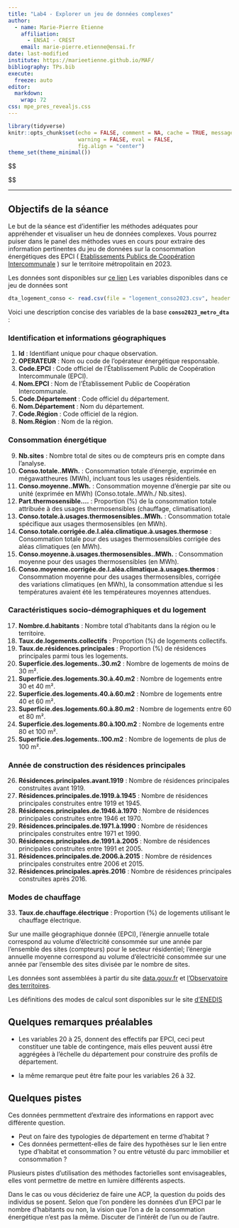 ```yaml
---
title: "Lab4 - Explorer un jeu de données complexes"
author:
  - name: Marie-Pierre Etienne
    affiliation: 
      - ENSAI - CREST
    email: marie-pierre.etienne@ensai.fr
date: last-modified
institute: https://marieetienne.github.io/MAF/
bibliography: TPs.bib
execute:
  freeze: auto
editor: 
  markdown: 
    wrap: 72
css: mpe_pres_revealjs.css
---
```


```r
library(tidyverse)
knitr::opts_chunk$set(echo = FALSE, comment = NA, cache = TRUE, message = FALSE,
                      warning = FALSE, eval = FALSE,
                      fig.align = "center")
theme_set(theme_minimal())
```

::: hidden
\$\$

\newcommand\R{{\mathbb{R}}}
\newcommand\Xbf{{\boldsymbol{X}}}
\newcommand\norm[1]{\lVert#1\rVert}
\newcommand\xcol[1]{\boldsymbol{x}^{#1}}
\newcommand\xrow[1]{\boldsymbol{x}_{#1}}
\newcommand\xbf{\boldsymbol{x}}
\newcommand\ybf{\boldsymbol{y}}

\$\$
:::

---

## Objectifs de la séance

Le but de la séance est d'identifier les méthodes adéquates pour appréhender et visualiser un heu de données complexes. Vous pourrez puiser dans le panel des méthodes vues en cours pour extraire des information pertinentes du jeu de données sur la consommation énergétiques des EPCI ( [Etablissements Publics de Coopération Intercommunale](https://www.insee.fr/fr/metadonnees/definition/c1160) ) sur le territoire métropolitain  en 2023. 

Les données sont disponibles sur [ce lien](https://raw.githubusercontent.com/MarieEtienne/MAF/refs/heads/master/logement_conso2023.csv)
Les variables disponibles dans ce jeu de données sont 


```r
dta_logement_conso <- read.csv(file = "logement_conso2023.csv", header = TRUE)

```


Voici une description concise des variables de la base **`conso2023_metro_dta`** :

### Identification et informations géographiques
1. **Id** : Identifiant unique pour chaque observation.
2. **OPERATEUR** : Nom ou code de l'opérateur énergétique responsable.
3. **Code.EPCI** : Code officiel de l'Établissement Public de Coopération Intercommunale (EPCI).
4. **Nom.EPCI** : Nom de l'Établissement Public de Coopération Intercommunale.
5. **Code.Département** : Code officiel du département.
6. **Nom.Département** : Nom du département.
7. **Code.Région** : Code officiel de la région.
8. **Nom.Région** : Nom de la région.

### Consommation énergétique
9. **Nb.sites** : Nombre total de sites ou de compteurs pris en compte dans l'analyse.
10. **Conso.totale..MWh.** : Consommation totale d'énergie, exprimée en mégawattheures (MWh), incluant tous les usages résidentiels.
11. **Conso.moyenne..MWh.** : Consommation moyenne d'énergie par site ou unité (exprimée en MWh) (Conso.totale..MWh./ Nb.sites).
12. **Part.thermosensible....** : Proportion (%) de la consommation totale attribuée à des usages thermosensibles (chauffage, climatisation).
13. **Conso.totale.à.usages.thermosensibles..MWh.** : Consommation totale spécifique aux usages thermosensibles (en MWh).
14. **Conso.totale.corrigée.de.l.aléa.climatique.à.usages.thermose** : Consommation totale pour des usages thermosensibles corrigée des aléas climatiques (en MWh).
15. **Conso.moyenne.à.usages.thermosensibles..MWh.** : Consommation moyenne pour des usages thermosensibles (en MWh).
16. **Conso.moyenne.corrigée.de.l.aléa.climatique.à.usages.thermos** : Consommation moyenne pour des usages thermosensibles, corrigée des variations climatiques (en MWh), la consommation attendue si les températures avaient été les températeures moyennes attendues.

### Caractéristiques socio-démographiques et du logement
17. **Nombre.d.habitants** : Nombre total d'habitants dans la région ou le territoire.
18. **Taux.de.logements.collectifs** : Proportion (%) de logements collectifs.
19. **Taux.de.résidences.principales** : Proportion (%) de résidences principales parmi tous les logements.
20. **Superficie.des.logements..30.m2** : Nombre de logements de moins de 30 m².
21. **Superficie.des.logements.30.à.40.m2** : Nombre de logements entre 30 et 40 m².
22. **Superficie.des.logements.40.à.60.m2** : Nombre de logements entre 40 et 60 m².
23. **Superficie.des.logements.60.à.80.m2** : Nombre de logements entre 60 et 80 m².
24. **Superficie.des.logements.80.à.100.m2** : Nombre de logements entre 80 et 100 m².
25. **Superficie.des.logements..100.m2** : Nombre de logements de plus de 100 m².

### Année de construction des résidences principales
26. **Résidences.principales.avant.1919** : Nombre de résidences principales construites avant 1919.
27. **Résidences.principales.de.1919.à.1945** : Nombre de résidences principales construites entre 1919 et 1945.
28. **Résidences.principales.de.1946.à.1970** : Nombre de résidences principales construites entre 1946 et 1970.
29. **Résidences.principales.de.1971.à.1990** : Nombre de résidences principales construites entre 1971 et 1990.
30. **Résidences.principales.de.1991.à.2005** : Nombre de résidences principales construites entre 1991 et 2005.
31. **Résidences.principales.de.2006.à.2015** : Nombre de résidences principales construites entre 2006 et 2015.
32. **Résidences.principales.après.2016** : Nombre de résidences principales construites après 2016.

### Modes de chauffage
33. **Taux.de.chauffage.électrique** : Proportion (%) de logements utilisant le chauffage électrique.



Sur une maille géographique donnée (EPCI), l’énergie annuelle totale correspond au volume d’électricité consommée sur une année par l’ensemble des sites (compteurs) pour le secteur résidentiel; l’énergie annuelle moyenne correspond au volume d’électricité consommée sur une année par l’ensemble des sites divisée par le nombre de sites.

Les données sont assemblées à partir du site [data.gouv.fr](https://www.data.gouv.fr/fr/datasets/consommation-annuelle-delectricite-et-gaz-par-epci/#/resources) et [l'Observatoire des territoires](https://www.observatoire-des-territoires.gouv.fr/nombre-de-residences-principales).

Les définitions des modes de calcul sont disponibles sur le site [d'ENEDIS](https://data.enedis.fr/api/v2/catalog/datasets/consommation-electrique-par-secteur-dactivite-epci/attachments/description_du_jeu_de_donnees_consommation_et_thermosensibilite_electriques_annuelles_pdf)



## Quelques remarques préalables 

* Les variables 20 à 25, donnent des effectifs par EPCI,  ceci peut constituer une table de contingence, mais elles peuvent aussi être aggrégées à l'échelle du département pour construire des profils de département.

* la même remarque peut être faite pour les variables 26 à 32. 


## Quelques pistes

Ces données permmettent d'extraire des informations en rapport avec différente question.

* Peut on faire des typologies de département en terme d'habitat ?
* Ces données permettent-elles de faire des hypothèses sur le lien entre type d'habitat et consommation ? ou entre vétusté du parc immobilier et consommation ?

Plusieurs pistes d'utilisation des méthodes factorielles sont envisageables, elles vont permettre de mettre en lumière différents aspects. 

Dans le cas ou vous décideriez de faire une ACP, la question du poids des individus se posent. Selon que l'on pondère les données d'un EPCI par le nombre d'habitants ou non, la vision que l'on a de la consommation énergétique n'est pas la même. Discuter de l'intérêt de l'un ou de l'autre.





